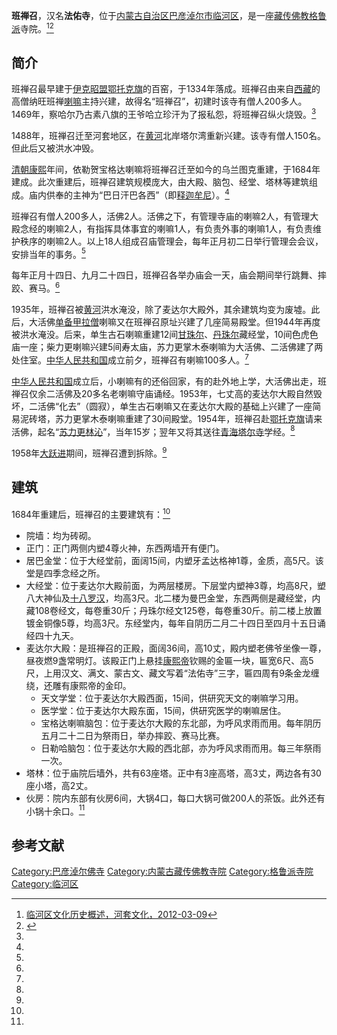 {{Infobox Tibetan Buddhist monastery
|name =班禅召
|image = 
|image size = 250px
|alt = 
|caption = 
|t=
|w=
|to = 
|ipa={{IPA|}}
|z=
|thdl=
|e=
|tc=班禪召
|s=班禅召
|p=
|m=
|k=
|pushpin_map = 
|latd =  | latm =  | lats =  | latNS = 
|longd=  | longm= | longs =| longEW = 
|iso_region = 
|map_caption = 
|mapsize = 
|location_country = 中国
|location = {{CHN}}[[内蒙古自治区|内蒙古自治区]][[巴彦淖尔市|巴彦淖尔市]][[临河区|临河区]]
|coordinates_display =
|founded_by = 纳旺班禅
|date_founded =1334年
|date_renovated =
|sect = [[格鲁派|格鲁派]]
|mather =
|children =
|dedicated_to = 
|tulku =
|head_lama = 
|head_mgh =
|no._of_monks = 
|architecture = 
|festivals =
|footnotes = 
}}
{{文物保护单位
| 级别 = 市县级
| 省名 =内蒙古自治区
| 市/县名 = 巴彦淖尔市
| 图片 = 
| 名称 = 班禅召
| 编号 = 1-36
| 分类 = 古建筑
| 所在 = [[临河区|临河区]]
| 时代 = 清
| 登录 = 2009年4月8日
}}

'''班禅召'''，汉名'''法佑寺'''，位于[[内蒙古自治区|内蒙古自治区]][[巴彦淖尔市|巴彦淖尔市]][[临河区|临河区]]，是一座[[藏传佛教|藏传佛教]][[格鲁派|格鲁派]]寺院。<ref name=htwh>[http://www.htwh.lingd.net/article-5044792-1.html 临河区文化历史概述，河套文化，2012-03-09]{{Dead link}}</ref><ref name=nmgqqw>{{Cite web |url=http://www.nmqq.gov.cn/fagui/ShowArticle.asp?ArticleID=8080 |title=《五原厅志略》，内蒙古区情网，内蒙古史志2012年第四期 |access-date=2013-07-18 |archive-date=2016-03-04 |archive-url=https://web.archive.org/web/20160304235743/http://www.nmqq.gov.cn/fagui/ShowArticle.asp?ArticleID=8080 |dead-url=no }}</ref>

==简介==
班禅召最早建于[[伊克昭盟|伊克昭盟]][[鄂托克旗|鄂托克旗]]的百窑，于1334年落成。班禅召由来自[[西藏|西藏]]的高僧纳旺班禅[[喇嘛|喇嘛]]主持兴建，故得名“班禅召”，初建时该寺有僧人200多人。1469年，察哈尔乃古素八旗的王爷哈立珍汗为了报私怨，将班禅召纵火烧毁。<ref name=htwh/>

1488年，班禅召迁至河套地区，在[[黄河|黄河]]北岸塔尔湾重新兴建。该寺有僧人150名。但此后又被洪水冲毁。

[[清朝|清朝]][[康熙|康熙]]年间，依勒贺宝格达喇嘛将班禅召迁至如今的乌兰图克重建，于1684年建成。此次重建后，班禅召建筑规模庞大，由大殿、脑包、经堂、塔林等建筑组成。庙内供奉的主神为“巴日汗巴各西”（即[[释迦牟尼|释迦牟尼]]）。<ref name=htwh/>

班禅召有僧人200多人，活佛2人。活佛之下，有管理寺庙的喇嘛2人，有管理大殿念经的喇嘛2人，有指挥具体事宜的喇嘛1人，有负责外事的喇嘛1人，有负责维护秩序的喇嘛2人。以上18人组成召庙管理会，每年正月初二日举行管理会会议，安排当年的事务。<ref name=htwh/>

每年正月十四日、九月二十四日，班禅召各举办庙会一天，庙会期间举行跳舞、摔跤、赛马。<ref name=htwh/>

1935年，班禅召被[[黄河|黄河]]洪水淹没，除了麦达尔大殿外，其余建筑均变为废墟。此后，大活佛[[单备甲拉僧|单备甲拉僧]]喇嘛又在班禅召原址兴建了几座简易殿堂。但1944年再度被洪水淹没。后来，单生古石喇嘛重建12间[[甘珠尔|甘珠尔]]、[[丹珠尔|丹珠尔]]藏经堂，10间色虎色庙一座；柴力更喇嘛兴建5间寿太庙，苏力更掌木泰喇嘛为大活佛、二活佛建了两处住室。[[中华人民共和国|中华人民共和国]]成立前夕，班禅召有喇嘛100多人。<ref name=htwh/>

[[中华人民共和国|中华人民共和国]]成立后，小喇嘛有的还俗回家，有的赴外地上学，大活佛出走，班禅召仅余二活佛及20多名老喇嘛守庙诵经。1953年，七丈高的麦达尔大殿自然毁坏，二活佛“化去”（圆寂），单生古石喇嘛又在麦达尔大殿的基础上兴建了一座简易泥砖塔，苏力更掌木泰喇嘛重建了30间殿堂。1954年，班禅召赴[[鄂托克旗|鄂托克旗]]请来活佛，起名“[[苏力更林沁|苏力更林沁]]”，当年15岁；翌年又将其送往[[青海|青海]][[塔尔寺|塔尔寺]]学经。<ref name=htwh/>

1958年[[大跃进|大跃进]]期间，班禅召遭到拆除。<ref name=htwh/>

==建筑==
1684年重建后，班禅召的主要建筑有：<ref name=htwh/>
*院墙：均为砖砌。
*正门：正门两侧内塑4尊火神，东西两墙开有便门。
*居巴金堂：位于大经堂前，面阔15间，内塑牙孟达格神1尊，金质，高5尺。该堂是四季念经之所。
*大经堂：位于麦达尔大殿前面，为两层楼房。下层堂内塑神3尊，均高8尺，塑八大神仙及[[十八罗汉|十八罗汉]]，均高3尺。北二楼为曼巴金堂，东西两侧是藏经堂，内藏108卷经文，每卷重30斤；丹珠尔经文125卷，每卷重30斤。前二楼上放置镀金铜像5尊，均高3尺。东经堂内，每年自阴历二月二十四日至四月十五日诵经四十九天。
*麦达尔大殿：是班禅召的正殿，面阔36间，高10丈，殿内塑老佛爷坐像一尊，昼夜燃9盏常明灯。该殿正门上悬挂[[康熙帝|康熙帝]]钦赐的金匾一块，匾宽6尺、高5尺，上用汉文、满文、蒙古文、藏文写着“法佑寺”三字，匾四周有9条金龙缠绕，还雕有康熙帝的金印。
**天文学堂：位于麦达尔大殿西面，15间，供研究天文的喇嘛学习用。
**医学堂：位于麦达尔大殿东面，15间，供研究医学的喇嘛居住。
**宝格达喇嘛脑包：位于麦达尔大殿的东北部，为呼风求雨而用。每年阴历五月二十二日为祭雨日，举办摔跤、赛马比赛。
**日勒哈脑包：位于麦达尔大殿的西北部，亦为呼风求雨而用。每三年祭雨一次。
*塔林：位于庙院后墙外，共有63座塔。正中有3座高塔，高3丈，两边各有30座小塔，高2丈。
*伙房：院内东部有伙房6间，大锅4口，每口大锅可做200人的茶饭。此外还有小锅十余口。<ref name=htwh/>

==参考文献==
{{reflist}}

[[Category:巴彦淖尔佛寺|Category:巴彦淖尔佛寺]]
[[Category:内蒙古藏传佛教寺院|Category:内蒙古藏传佛教寺院]]
[[Category:格鲁派寺院|Category:格鲁派寺院]]
[[Category:临河区|Category:临河区]]